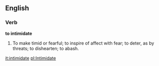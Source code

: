==English==

===Verb===

'''to intimidate'''

#To make timid or fearful; to inspire of affect with fear; to deter, as by threats; to dishearten; to abash.

[[it:intimidate]]
[[pl:Intimidate]]